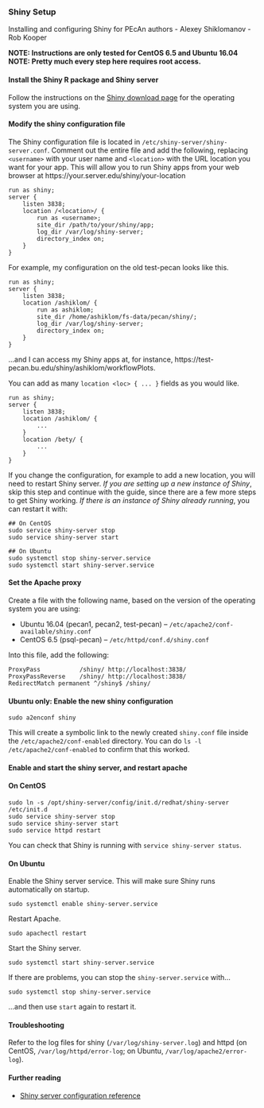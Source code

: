 ### Shiny Setup

Installing and configuring Shiny for PEcAn
authors - Alexey Shiklomanov
        - Rob Kooper

**NOTE: Instructions are only tested for CentOS 6.5 and Ubuntu 16.04**
**NOTE: Pretty much every step here requires root access.**

#### Install the Shiny R package and Shiny server

Follow the instructions on the [Shiny download page][shiny-download] for the operating system you are using.

[shiny-download]: https://www.rstudio.com/products/shiny/download-server/

#### Modify the shiny configuration file

The Shiny configuration file is located in `/etc/shiny-server/shiny-server.conf`. Comment out the entire file and add the following, replacing `<username>` with your user name and `<location>` with the URL location you want for your app. This will allow you to run Shiny apps from your web browser at https://your.server.edu/shiny/your-location

```
run as shiny;
server {
    listen 3838;
    location /<location>/ {
        run as <username>;
        site_dir /path/to/your/shiny/app;
        log_dir /var/log/shiny-server;
        directory_index on;
    }
}
```

For example, my configuration on the old test-pecan looks like this.

```
run as shiny;
server {
    listen 3838;
    location /ashiklom/ {
        run as ashiklom;
        site_dir /home/ashiklom/fs-data/pecan/shiny/;
        log_dir /var/log/shiny-server;
        directory_index on;
    }
}
```

...and I can access my Shiny apps at, for instance, https://test-pecan.bu.edu/shiny/ashiklom/workflowPlots.

You can add as many `location <loc> { ... }` fields as you would like.

```
run as shiny;
server {
    listen 3838;
    location /ashiklom/ {
        ...
    }
    location /bety/ {
        ...
    }
}
```

If you change the configuration, for example to add a new location, you will need to restart Shiny server.
*If you are setting up a new instance of Shiny*, skip this step and continue with the guide, since there are a few more steps to get Shiny working.
*If there is an instance of Shiny already running*, you can restart it with:

```
## On CentOS
sudo service shiny-server stop
sudo service shiny-server start

## On Ubuntu
sudo systemctl stop shiny-server.service
sudo systemctl start shiny-server.service
```

#### Set the Apache proxy

Create a file with the following name, based on the version of the operating system you are using:

* Ubuntu 16.04 (pecan1, pecan2, test-pecan) -- `/etc/apache2/conf-available/shiny.conf`
* CentOS 6.5 (psql-pecan) -- `/etc/httpd/conf.d/shiny.conf`

Into this file, add the following:

```
ProxyPass           /shiny/ http://localhost:3838/
ProxyPassReverse    /shiny/ http://localhost:3838/
RedirectMatch permanent ^/shiny$ /shiny/
```

#### **Ubuntu only:** Enable the new shiny configuration

```
sudo a2enconf shiny
```

This will create a symbolic link to the newly created `shiny.conf` file inside the `/etc/apache2/conf-enabled` directory.
You can do `ls -l /etc/apache2/conf-enabled` to confirm that this worked.

#### Enable and start the shiny server, and restart apache

#### On CentOS

```
sudo ln -s /opt/shiny-server/config/init.d/redhat/shiny-server /etc/init.d
sudo service shiny-server stop
sudo service shiny-server start
sudo service httpd restart
```

You can check that Shiny is running with `service shiny-server status`.

#### On Ubuntu

Enable the Shiny server service.
This will make sure Shiny runs automatically on startup.

```
sudo systemctl enable shiny-server.service
```

Restart Apache.

```
sudo apachectl restart
```

Start the Shiny server.

```
sudo systemctl start shiny-server.service
```

If there are problems, you can stop the `shiny-server.service` with...

```
sudo systemctl stop shiny-server.service
```

...and then use `start` again to restart it.


#### Troubleshooting

Refer to the log files for shiny (`/var/log/shiny-server.log`) and httpd (on CentOS, `/var/log/httpd/error-log`; on Ubuntu, `/var/log/apache2/error-log`).



#### Further reading

* [Shiny server configuration reference](http://docs.rstudio.com/shiny-server/)

